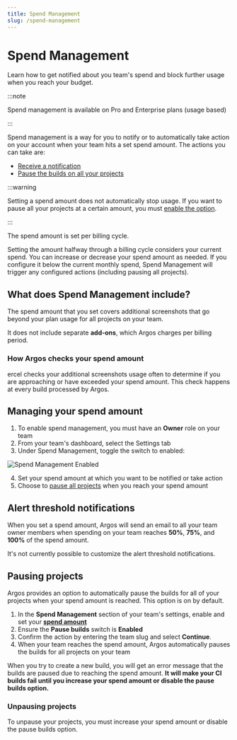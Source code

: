 ```yaml
---
title: Spend Management
slug: /spend-management
---
```


# Spend Management

Learn how to get notified about you team's spend and block further usage when you reach your budget.

:::note

Spend management is available on Pro and Enterprise plans (usage based)

:::

Spend management is a way for you to notify or to automatically take action on your account when your team hits a set spend amount. The actions you can take are:

- [Receive a notification](#receive-a-notification)
- [Pause the builds on all your projects](#pausing-projects)

:::warning

Setting a spend amount does not automatically stop usage. If you want to pause all your projects at a certain amount, you must [enable the option](#pausing-projects).

:::

The spend amount is set per billing cycle.

Setting the amount halfway through a billing cycle considers your current spend. You can increase or decrease your spend amount as needed. If you configure it below the current monthly spend, Spend Management will trigger any configured actions (including pausing all projects).

## What does Spend Management include?

The spend amount that you set covers additional screenshots that go beyond your plan usage for all projects on your team.

It does not include separate **add-ons**, which Argos charges per billing period.

### How Argos checks your spend amount

ercel checks your additional screenshots usage often to determine if you are approaching or have exceeded your spend amount. This check happens at every build processed by Argos.

## Managing your spend amount

1. To enable spend management, you must have an **Owner** role on your team
2. From your team's dashboard, select the Settings tab
3. Under Spend Management, toggle the switch to enabled:

![Spend Management Enabled](./spend-management/spend-management-section.jpg)

4. Set your spend amount at which you want to be notified or take action
5. Choose to [pause all projects](#pausing-projects) when you reach your spend amount

## Alert threshold notifications

When you set a spend amount, Argos will send an email to all your team owner members when spending on your team reaches **50%**, **75%**, and **100%** of the spend amount.

It's not currently possible to customize the alert threshold notifications.

## Pausing projects

Argos provides an option to automatically pause the builds for all of your projects when your spend amount is reached. This option is on by default.

1. In the **Spend Management** section of your team's settings, enable and set your **[spend amount](#managing-your-spend-amount)**
2. Ensure the **Pause builds** switch is **Enabled**
3. Confirm the action by entering the team slug and select **Continue**.
4. When your team reaches the spend amount, Argos automatically pauses the builds for all projects on your team

When you try to create a new build, you will get an error message that the builds are paused due to reaching the spend amount. **It will make your CI builds fail until you increase your spend amount or disable the pause builds option.**

### Unpausing projects

To unpause your projects, you must increase your spend amount or disable the pause builds option.
